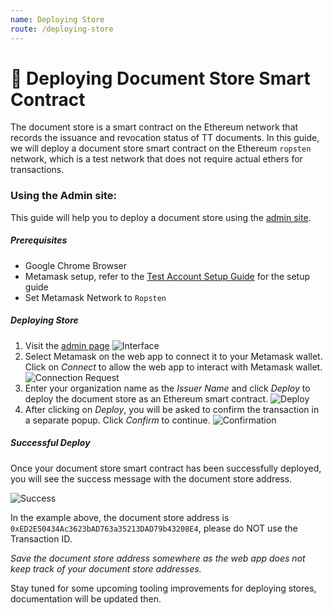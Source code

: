 ```yaml
---
name: Deploying Store
route: /deploying-store
---
```


# 🚀 Deploying Document Store Smart Contract

The document store is a smart contract on the Ethereum network that records the issuance and revocation status of TT documents. In this guide, we will deploy a document store smart contract on the Ethereum `ropsten` network, which is a test network that does not require actual ethers for transactions.

### Using the Admin site:

This guide will help you to deploy a document store using the [admin site](https://admin.tradetrust.io).

##### Prerequisites

- Google Chrome Browser
- Metamask setup, refer to the [Test Account Setup Guide](https://openattestation.com/docs/appendix/ropsten-setup) for the setup guide
- Set Metamask Network to `Ropsten`

##### Deploying Store

1. Visit the [admin page](https://admin.tradetrust.io)
![Interface](./interface.png)
1. Select Metamask on the web app to connect it to your Metamask wallet. Click on _Connect_ to allow the web app to interact with Metamask wallet.
![Connection Request](./connection-request.png.png)
1. Enter your organization name as the _Issuer Name_ and click _Deploy_ to deploy the document store as an Ethereum smart contract.
![Deploy](./deploy.png)
1. After clicking on _Deploy_, you will be asked to confirm the transaction in a separate popup. Click _Confirm_ to continue.
![Confirmation](./confirmation.png)

##### Successful Deploy

Once your document store smart contract has been successfully deployed, you will see the success message with the document store address.

![Success](./success.png)

In the example above, the document store address is `0xED2E50434Ac3623bAD763a35213DAD79b43208E4`, please do NOT use the Transaction ID.

*Save the document store address somewhere as the web app does not keep track of your document store addresses.*

Stay tuned for some upcoming tooling improvements for deploying stores, documentation will be updated then.
